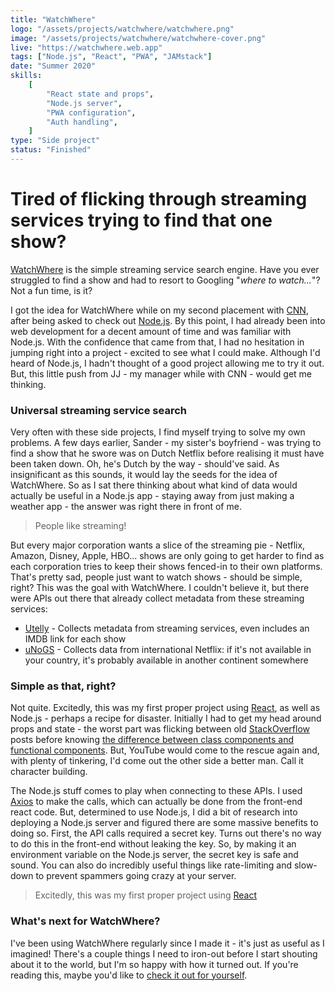 ```yaml
---
title: "WatchWhere"
logo: "/assets/projects/watchwhere/watchwhere.png"
image: "/assets/projects/watchwhere/watchwhere-cover.png"
live: "https://watchwhere.web.app"
tags: ["Node.js", "React", "PWA", "JAMstack"]
date: "Summer 2020"
skills:
    [
        "React state and props",
        "Node.js server",
        "PWA configuration",
        "Auth handling",
    ]
type: "Side project"
status: "Finished"
---
```


# Tired of flicking through streaming services trying to find that one show?

[WatchWhere](https://watchwhere.web.app "Go to WatchWhere") is the simple streaming service search engine. Have you ever struggled to find a show and had to resort to Googling "_where to watch..._"? <StandoutText>Not a fun time, is it?</StandoutText>

I got the idea for WatchWhere while on my second placement with [CNN](/cnn "Read about my time at CNN"), after being asked to check out [Node.js](https://nodejs.org). By this point, I had already been into web development for a decent amount of time and was familiar with Node.js. With the confidence that came from that, I had no hesitation in jumping right into a project - excited to see what I could make. Although I'd heard of Node.js, I hadn't thought of a good project allowing me to try it out. But, this little push from JJ - my manager while with CNN - would get me thinking.

<Picture
	pic="/assets/projects/watchwhere/countries.png"
	caption="WatchWhere knows where a show can be watched on Netflix."
	alt="WatchWhere screenshot"
/>

### Universal streaming service search

Very often with these side projects, I find myself trying to solve my own problems. A few days earlier, Sander - my sister's boyfriend - was trying to find a show that he swore was on Dutch Netflix before realising it must have been taken down. Oh, he's Dutch by the way - should've said. As insignificant as this sounds, it would lay the seeds for the idea of WatchWhere. So as I sat there thinking about what kind of data would actually be useful in a Node.js app - staying away from just making a weather app - the answer was right there in front of me.

> People like streaming!

But every major corporation wants a slice of the streaming pie - Netflix, Amazon, Disney, Apple, HBO... shows are only going to get harder to find as each corporation tries to keep their shows fenced-in to their own platforms. That's pretty sad, people just want to watch shows - should be simple, right? This was the goal with WatchWhere. I couldn't believe it, but there were APIs out there that already collect metadata from these streaming services:

-   [Utelly](https://utelly.com) - Collects metadata from streaming services, even includes an IMDB link for each show
-   [uNoGS](https://unogs.com/) - Collects data from international Netflix: if it's not available in your country, it's probably available in another continent somewhere

<Picture
	pic="/assets/projects/watchwhere/list.png"
	caption="Save shows to your list, so you always know where they are."
	alt="WatchWhere screenshot"
/>

### Simple as that, right?

Not quite. Excitedly, this was my first proper project using [React](https://reactjs.org), as well as Node.js - perhaps a recipe for disaster. Initially I had to get my head around props and state - the worst part was flicking between old [StackOverflow](https://stackoverflow.com/) posts before knowing [the difference between class components and functional components](https://reactjs.org/docs/components-and-props.html#function-and-class-components). But, YouTube would come to the rescue again and, with plenty of tinkering, I'd come out the other side a better man. Call it character building.

The Node.js stuff comes to play when connecting to these APIs. I used [Axios](https://www.npmjs.com/package/axios) to make the calls, which can actually be done from the front-end react code. But, determined to use Node.js, I did a bit of research into deploying a Node.js server and figured there are some massive benefits to doing so. First, the API calls required a secret key. Turns out there's no way to do this in the front-end without leaking the key. So, by making it an environment variable on the Node.js server, the secret key is safe and sound. You can also do incredibly useful things like rate-limiting and slow-down to prevent spammers going crazy at your server.

> Excitedly, this was my first proper project using [React](https://reactjs.org)

### What's next for WatchWhere?

I've been using WatchWhere regularly since I made it - it's just as useful as I imagined! There's a couple things I need to iron-out before I start shouting about it to the world, but I'm so happy with how it turned out. If you're reading this, maybe you'd like to [check it out for yourself](https://watchwhere.web.app).

